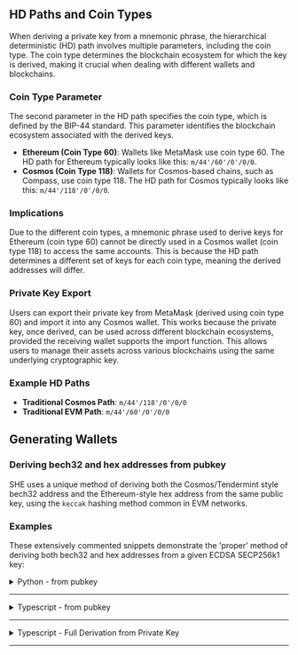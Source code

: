 ## **HD Paths and Coin Types**

When deriving a private key from a mnemonic phrase, the hierarchical
deterministic (HD) path involves multiple parameters, including the coin type.
The coin type determines the blockchain ecosystem for which the key is derived,
making it crucial when dealing with different wallets and blockchains.

### **Coin Type Parameter**

The second parameter in the HD path specifies the coin type, which is defined by
the BIP-44 standard. This parameter identifies the blockchain ecosystem
associated with the derived keys.

- **Ethereum (Coin Type 60)**: Wallets like MetaMask use coin type 60. The HD
  path for Ethereum typically looks like this: `m/44'/60'/0'/0/0`.
- **Cosmos (Coin Type 118)**: Wallets for Cosmos-based chains, such as Compass,
  use coin type 118. The HD path for Cosmos typically looks like this:
  `m/44'/118'/0'/0/0`.

### **Implications**

Due to the different coin types, a mnemonic phrase used to derive keys for
Ethereum (coin type 60) cannot be directly used in a Cosmos wallet (coin
type 118) to access the same accounts. This is because the HD path determines a
different set of keys for each coin type, meaning the derived addresses will
differ.

### **Private Key Export**

Users can export their private key from MetaMask (derived using coin type 60)
and import it into any Cosmos wallet. This works because the private key, once
derived, can be used across different blockchain ecosystems, provided the
receiving wallet supports the import function. This allows users to manage their
assets across various blockchains using the same underlying cryptographic key.

### **Example HD Paths**

- **Traditional Cosmos Path**: `m/44'/118'/0'/0/0`
- **Traditional EVM Path**: `m/44'/60'/0'/0/0`

## **Generating Wallets**

### **Deriving bech32 and hex addresses from pubkey**

SHE uses a unique method of deriving both the Cosmos/Tendermint style bech32
address and the Ethereum-style hex address from the same public key, using the
`keccak` hashing method common in EVM networks.

### **Examples**

These extensively commented snippets demonstrate the 'proper' method of deriving
both bech32 and hex addresses from a given ECDSA SECP256k1 key:

<details>
<summary>Python - from pubkey</summary>

```python copy
import base64
import json
from hashlib import sha256, new as hashlib_new
from coincurve import PublicKey
from bech32 import bech32_encode, convertbits
from Crypto.Hash import keccak

# Example input, replace with the actual pubkey JSON string
pubkey_json = '{"@type":"/cosmos.crypto.secp256k1.PubKey","key":"Agmik4xkmF57hNjzykYHP3gRu1Mpae4B5BCiwx7jmRzI"}'

# Extract the base64-encoded key from the JSON-like string
pubkey_dict = json.loads(pubkey_json)
pubkey_base64 = pubkey_dict['key']

# Decode the base64-encoded public key
public_key_compressed = base64.b64decode(pubkey_base64)

# Ensure the public key length is 33 bytes (compressed key format)
if len(public_key_compressed) != 33:
    raise ValueError(f"Invalid public key length, expected 33 bytes for compressed format, got {len(public_key_compressed)}")

# Debugging: Print the public key details
print(f"Compressed public key (hex): {public_key_compressed.hex()}")

# SHA-256 on the compressed public key
sha256_digest = sha256(public_key_compressed).digest()
# Debugging: Print SHA-256 digest
print(f"SHA-256 Digest: {sha256_digest.hex()}")

# RIPEMD-160 on SHA-256 hash
ripemd160 = hashlib_new('ripemd160')
ripemd160.update(sha256_digest)
ripemd160_digest = ripemd160.digest()
# Debugging: Print RIPEMD-160 digest
print(f"RIPEMD-160 Digest: {ripemd160_digest.hex()}")

# Convert the digest to 5-bit groups for Bech32 encoding
five_bit_ripemd160 = convertbits(ripemd160_digest, 8, 5, pad=True)
bech32_address = bech32_encode("she", five_bit_ripemd160)

print(f"Bech32 Cosmos Address: {bech32_address}")

# Decompress the public key to 65 bytes
public_key = PublicKey(public_key_compressed).format(compressed=False)

# Debugging: Print the public key details
print(f"Decompressed public key length: {len(public_key)}")
print(f"Decompressed public key (hex): {public_key.hex()}")

# Derive Ethereum Address using Keccak-256
keccak_hash = keccak.new(digest_bits=256)
keccak_hash.update(public_key[1:])  # Exclude the first byte (0x04)
digest_keccak = keccak_hash.digest()
eth_address = digest_keccak[-20:]
eth_address_hex = '0x' + eth_address.hex()

print(f"Ethereum Address: {eth_address_hex}")
```

</details>

---

<details>
<summary>Typescript - from pubkey</summary>

```typescript copy
import { fromBase64 } from '@cosmjs/encoding';
import { sha256 } from '@noble/hashes/sha256';
import { ripemd160 } from '@noble/hashes/ripemd160';
import { keccak_256 } from '@noble/hashes/sha3';
import { secp256k1 } from '@noble/curves/secp256k1';
import { bech32 } from 'bech32';

// Utility function to convert bits for Bech32 encoding
function convertBits(data: Uint8Array, fromBits: number, toBits: number, pad: boolean): number[] {
  let acc = 0;
  let bits = 0;
  const result: number[] = [];
  const maxv = (1 << toBits) - 1;

  for (const value of data) {
    acc = (acc << fromBits) | value;
    bits += fromBits;
    while (bits >= toBits) {
      bits -= toBits;
      result.push((acc >> bits) & maxv);
    }
  }

  if (pad) {
    if (bits > 0) {
      result.push((acc << (toBits - bits)) & maxv);
    }
  } else if (bits >= fromBits || (acc << (toBits - bits)) & maxv) {
    throw new Error('Unable to convert bits');
  }

  return result;
}

// Define the prefix for the Bech32 address (e.g., "she" for SHE network)
const chainPrefix = 'she';

// Public key JSON string (replace with actual data)
const pubkeyJson = '{"@type":"/cosmos.crypto.secp256k1.PubKey","key":"AiN+aFvHgjblWPaP9Er5p005JjPX3nj4I/+jA6W4BOho"}';

// Parse the JSON string to extract the public key in Base64 format
const pubkeyDict = JSON.parse(pubkeyJson);
const pubkeyBase64 = pubkeyDict.key;

console.log('Original public key JSON:', pubkeyJson);
console.log('Parsed public key object:', pubkeyDict);
console.log('Base64-encoded public key:', pubkeyBase64);

// Decode the Base64-encoded public key to its compressed form
const publicKeyCompressed = fromBase64(pubkeyBase64);

console.log('Compressed public key (bytes):', publicKeyCompressed);
console.log('Compressed public key (hex):', Buffer.from(publicKeyCompressed).toString('hex'));

// Perform SHA-256 hashing on the compressed public key
const sha256Digest = sha256(publicKeyCompressed);
console.log('SHA-256 hash of public key (hex):', Buffer.from(sha256Digest).toString('hex'));

// Perform RIPEMD-160 hashing on the SHA-256 digest
const ripemd160Digest = ripemd160(sha256Digest);
console.log('RIPEMD-160 hash of SHA-256 hash (hex):', Buffer.from(ripemd160Digest).toString('hex'));

// Convert the RIPEMD-160 digest to a 5-bit array for Bech32 encoding
const fiveBitArray = convertBits(ripemd160Digest, 8, 5, true);

// Encode the 5-bit array into a Bech32 address with the specified prefix
const bech32Address = bech32.encode(chainPrefix, fiveBitArray);

console.log(`Bech32 Cosmos Address: ${bech32Address}`);

// Decompress the public key to its uncompressed form (65 bytes) and exclude the first byte
const publicKeyUncompressed = secp256k1.ProjectivePoint.fromHex(publicKeyCompressed).toRawBytes(false).slice(1);

// Perform Keccak-256 hashing on the uncompressed public key to derive the Ethereum address
const keccakHash = keccak_256(publicKeyUncompressed);
const ethAddress = '0x' + Buffer.from(keccakHash.slice(-20)).toString('hex');

console.log('Uncompressed public key (hex):', Buffer.from(publicKeyUncompressed).toString('hex'));
console.log('Keccak-256 hash of uncompressed public key (hex):', Buffer.from(keccakHash).toString('hex'));
console.log(`Ethereum Address: ${ethAddress}`);
```

</details>

---

<details>
<summary>Typescript - Full Derivation from Private Key</summary>

```typescript copy
import { sha256 } from '@noble/hashes/sha256';
import { ripemd160 } from '@noble/hashes/ripemd160';
import { keccak_256 } from '@noble/hashes/sha3';
import { secp256k1 } from '@noble/curves/secp256k1';
import { bech32 } from 'bech32';

// Utility function to convert bits for Bech32 encoding
function convertBits(data: Uint8Array, fromBits: number, toBits: number, pad: boolean): number[] {
  let acc = 0;
  let bits = 0;
  const result: number[] = [];
  const maxv = (1 << toBits) - 1;

  for (const value of data) {
    acc = (acc << fromBits) | value;
    bits += fromBits;
    while (bits >= toBits) {
      bits -= toBits;
      result.push((acc >> bits) & maxv);
    }
  }

  if (pad) {
    if (bits > 0) {
      result.push((acc << (toBits - bits)) & maxv);
    }
  } else if (bits >= fromBits || (acc << (toBits - bits)) & maxv) {
    throw new Error('Unable to convert bits');
  }

  return result;
}

// Function to generate addresses from a private key
function generateAddresses(privateKeyHex: string): {
  sheAddress: string;
  ethAddress: string;
} {
  // Ensure the private key is exactly 32 bytes long
  const privateKey = Uint8Array.from(Buffer.from(privateKeyHex.padStart(64, '0'), 'hex'));
  if (privateKey.length !== 32) {
    throw new Error('Private key must be 32 bytes long.');
  }

  // Derive the compressed public key from the private key
  const publicKey = secp256k1.getPublicKey(privateKey, true);
  const publicKeyBytes = publicKey;

  // Perform SHA-256 hashing on the compressed public key
  const sha256Digest = sha256(publicKeyBytes);

  // Perform RIPEMD-160 hashing on the SHA-256 digest
  const ripemd160Digest = ripemd160(sha256Digest);

  // Convert the RIPEMD-160 digest to a 5-bit array for Bech32 encoding
  const fiveBitArray = convertBits(ripemd160Digest, 8, 5, true);

  // Bech32 address with "she" prefix
  const sheAddress = bech32.encode('she', fiveBitArray, 256);

  // Derive the uncompressed public key from the private key and exclude the first byte
  const publicKeyUncompressed = secp256k1.getPublicKey(privateKey, false).slice(1);

  // Perform Keccak-256 hashing on the uncompressed public key to derive the Ethereum address
  const keccakHash = keccak_256(publicKeyUncompressed);
  const ethAddress = `0x${Buffer.from(keccakHash).slice(-20).toString('hex')}`;

  return { sheAddress, ethAddress };
}

// Example usage of the generateAddresses function
const privateKeyHex = '907ab4bf7fc60cff';
const { sheAddress, ethAddress } = generateAddresses(privateKeyHex);

console.log(`SHE Address: ${sheAddress}`);
console.log(`Ethereum Address: ${ethAddress}`);
```

</details>

---
